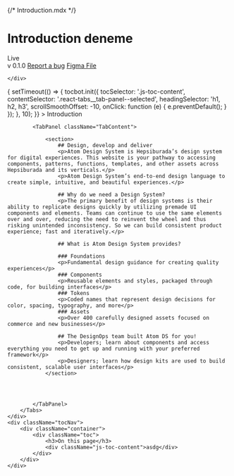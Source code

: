 
{/* Introduction.mdx */}

<Meta title="Overview/Introduction" />


<div className="headBox">
    <div className="headContent">
        <div className="title">
            <h1>Introduction deneme</h1>
            <span className="badge success"><i className="pi-success"></i> Live</span>
        </div>
        <div className="badges">
            <span className="version">v 0.1.0</span>
            <a href="/?path=/docs/components-typography--docs" className="badge secondary"><i className="pi-bug"></i> Report a bug</a>
            <a href="/?path=/docs/components-typography--docs" className="badge figma"><i className="pi-custom-figma"></i> Figma File</a>
        </div>

    </div>
</div>
<div className="docsContent">
    <div className="docsBody">
        <Tabs onSelect={() => {
            setTimeout(() => {
                tocbot.init({ 
                    tocSelector: '.js-toc-content', 
                    contentSelector: '.react-tabs__tab-panel--selected', 
                    headingSelector: 'h1, h2, h3', 
                    scrollSmoothOffset: -10,
                    onClick: function (e) {
                        e.preventDefault();
                    }
                });                
            }, 10);            
        }}
        >
            <TabList className="TabsNav">
                <Tab className="TabItem"><i className="pi-design"></i> Introduction</Tab>
            </TabList>

            <TabPanel className="TabContent">
            
                <section>
                    ## Design, develop and deliver
                    <p>Atom Design System is Hepsiburada’s design system for digital experiences. This website is your pathway to accessing components, patterns, functions, templates, and other assets across Hepsiburada and its verticals.</p>
                    <p>Atom Design System’s end-to-end design language to create simple, intuitive, and beautiful experiences.</p>

                    ## Why do we need a Design System?
                    <p>The primary benefit of design systems is their ability to replicate designs quickly by utilizing premade UI components and elements. Teams can continue to use the same elements over and over, reducing the need to reinvent the wheel and thus risking unintended inconsistency. So we can build consistent product experience; fast and iteratively.</p>

                    ## What is Atom Design System provides?

                    ### Foundations
                    <p>Fundamental design guidance for creating quality experiences</p>
                    ### Components
                    <p>Reusable elements and styles, packaged through code, for building interfaces</p>
                    ### Tokens
                    <p>Coded names that represent design decisions for color, spacing, typography, and more</p>
                    ### Assets
                    <p>Over 400 carefully designed assets focused on commerce and new businesses</p>

                    ## The DesignOps team built Atom DS for you!
                    <p>Developers; learn about components and access everything you need to get up and running with your preferred framework</p>
                    <p>Designers; learn how design kits are used to build consistent, scalable user interfaces</p>
                </section>




            </TabPanel>
        </Tabs>
    </div>
    <div className="tocNav">
        <div className="container">
            <div className="toc">
                <h3>On this page</h3>
                <div className="js-toc-content">asdg</div>
            </div>
        </div>
    </div>
</div>

